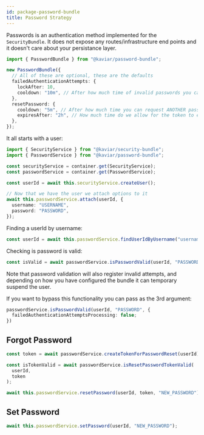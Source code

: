 ```yaml
---
id: package-password-bundle
title: Password Strategy
---
```



<PackageHeader version="1.0.0" packageName="password-bundle" containsTypeDefs />

Passwords is an authentication method implemented for the `SecurityBundle`. It does not expose any routes/infrastructure end points and it doesn't care about your persistance layer.

```typescript
import { PasswordBundle } from "@kaviar/password-bundle";

new PasswordBundle({
  // All of these are optional, these are the defaults
  failedAuthenticationAttempts: {
    lockAfter: 10,
    cooldown: "10m", // After how much time of invalid passwords you can try again to login
  },
  resetPassword: {
    cooldown: "5m", // After how much time you can request ANOTHER password reset request
    expiresAfter: "2h", // How much time do we allow for the token to exist
  },
});
```

It all starts with a user:

```typescript
import { SecurityService } from "@kaviar/security-bundle";
import { PasswordService } from "@kaviar/password-bundle";

const securityService = container.get(SecurityService);
const passwordService = container.get(PasswordService);

const userId = await this.securityService.createUser();

// Now that we have the user we attach options to it
await this.passwordService.attach(userId, {
  username: "USERNAME",
  password: "PASSWORD",
});
```

Finding a userId by username:

```typescript
const userId = await this.passwordService.findUserIdByUsername("username");
```

Checking is password is valid:

```typescript
const isValid = await passwordService.isPasswordValid(userId, "PASSWORD");
```

Note that password validation will also register invalid attempts, and depending on how you have configured the bundle it can temporary suspend the user.

If you want to bypass this functionality you can pass as the 3rd argument:

```typescript
passwordService.isPasswordValid(userId, "PASSWORD", {
  failedAuthenticationAttemptsProcessing: false;
})
```

## Forgot Password

```typescript
const token = await passwordService.createTokenForPasswordReset(userId);

const isTokenValid = await passwordService.isResetPasswordTokenValid(
  userId,
  token
);

await this.passwordService.resetPassword(userId, token, "NEW_PASSWORD");
```

## Set Password

```typescript
await this.passwordService.setPassword(userId, "NEW_PASSWORD");
```
